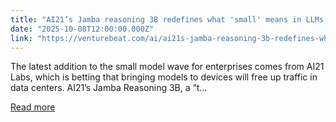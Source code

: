 ```yaml
---
title: "AI21’s Jamba reasoning 3B redefines what 'small' means in LLMs — 250K context on a laptop"
date: "2025-10-08T12:00:00.000Z"
link: "https://venturebeat.com/ai/ai21s-jamba-reasoning-3b-redefines-what-small-means-in-llms-250k-context-on"
---
```


The latest addition to the small model wave for enterprises comes from AI21 Labs, which is betting that bringing models to devices will free up traffic in data centers. AI21’s Jamba Reasoning 3B, a “t...

[Read more](https://venturebeat.com/ai/ai21s-jamba-reasoning-3b-redefines-what-small-means-in-llms-250k-context-on)
